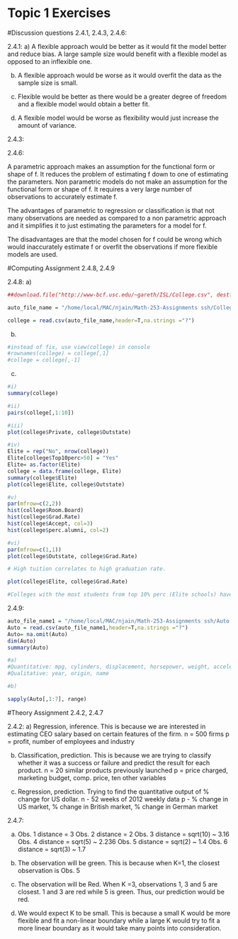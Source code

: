 # Topic 1 Exercises
#Discussion questions
2.4.1, 2.4.3, 2.4.6:

2.4.1:
a) A flexible approach would be better as it would fit the model better and reduce bias. A large sample size would benefit with a flexible model as opposed to an inflexible one. 

b) A flexible approach would be worse as it would overfit the data as the sample size is small. 

c) Flexible would be better as there would be a greater degree of freedom and a flexible model would obtain a better fit. 

d) A flexible model would be worse as flexibility would just increase the amount of variance.

2.4.3:



2.4.6:

A parametric approach makes an assumption for the functional form or shape of f. It reduces the problem of estimating f down to one of estimating the parameters. Non parametric models do not make an assumption for the functional form or shape of f. It requires a very large number of observations to accurately estimate f. 

The advantages of parametric to regression or classification is that not many observations are needed as compared to a non parametric approach and it simplifies it to just estimating the parameters for a model for f. 

The disadvantages are that the model chosen for f could be wrong which would inaccurately estimate f or overfit the observations if more flexible models are used. 

#Computing Assignment
2.4.8, 2.4.9

2.4.8:
a) 

```r
##download.file("http://www-bcf.usc.edu/~gareth/ISL/College.csv", destfile="College.csv")
```

```r
auto_file_name = "/home/local/MAC/njain/Math-253-Assignments ssh/College.csv"
```

```r
college = read.csv(auto_file_name,header=T,na.strings ="?")
```
b) 

```r
#instead of fix, use view(college) in console 
#rownames(college) = college[,1]
#college = college[,-1]
```

c) 

```r

#i)
summary(college)

#ii)
pairs(college[,1:10])

#iii) 
plot(college$Private, college$Outstate)

#iv) 
Elite = rep("No", nrow(college))
Elite[college$Top10perc>50] = "Yes"
Elite= as.factor(Elite)
college = data.frame(college, Elite)
summary(college$Elite)
plot(college$Elite, college$Outstate)

#v)
par(mfrow=c(2,2))
hist(college$Room.Board)
hist(college$Grad.Rate)
hist(college$Accept, col=3)
hist(college$perc.alumni, col=2)

#vi) 
par(mfrow=c(1,1))
plot(college$Outstate, college$Grad.Rate)

# High tuition correlates to high graduation rate.

plot(college$Elite, college$Grad.Rate)

#Colleges with the most students from top 10% perc (Elite schools) have higher graduation rate. Their box plot is also not as spread out as non-elite schools. 

```

2.4.9: 

```r
auto_file_name1 = "/home/local/MAC/njain/Math-253-Assignments ssh/Auto.csv"
Auto = read.csv(auto_file_name1,header=T,na.strings ="?")
Auto= na.omit(Auto)
dim(Auto)
summary(Auto)

#a) 
#Quantitative: mpg, cylinders, displacement, horsepower, weight, acceleration
#Qualitative: year, origin, name

#b)

sapply(Auto[,1:7], range)
```
#Theory Assignment 
2.4.2, 2.4.7

2.4.2: 
a) Regression, inference. This is because we are interested in estimating CEO salary based on certain features of the firm. 
n = 500 firms
p = profit, number of employees and industry

b) Classification, prediction. This is because we are trying to classify whether it was a success or failure and predict the result for each product. 
n = 20 similar products previously launched
p = price charged, marketing budget, comp. price, ten other variables

c) Regression, prediction. Trying to find the quantitative output of % change for US dollar. 
n - 52 weeks of 2012 weekly data
p - % change in US market, % change in British market, % change in German market

2.4.7: 

a)
Obs. 1 distance = 3
Obs. 2 distance = 2
Obs. 3 distance = sqrt(10) ~ 3.16
Obs. 4 distance = sqrt(5) ~ 2.236
Obs. 5 distance = sqrt(2) ~ 1.4
Obs. 6 distance = sqrt(3) ~ 1.7 

b) The observation will be green. This is because when K=1, the closest observation is Obs. 5

c) The observation will be Red. When K =3, observations 1, 3 and 5 are closest. 1 and 3 are red while 5 is green. Thus, our prediction would be red. 

d) We would expect K to be small. This is because a small K would be more flexible and fit a non-linear boundary while a large K would try to fit a more linear boundary as it would take many points into consideration. 

